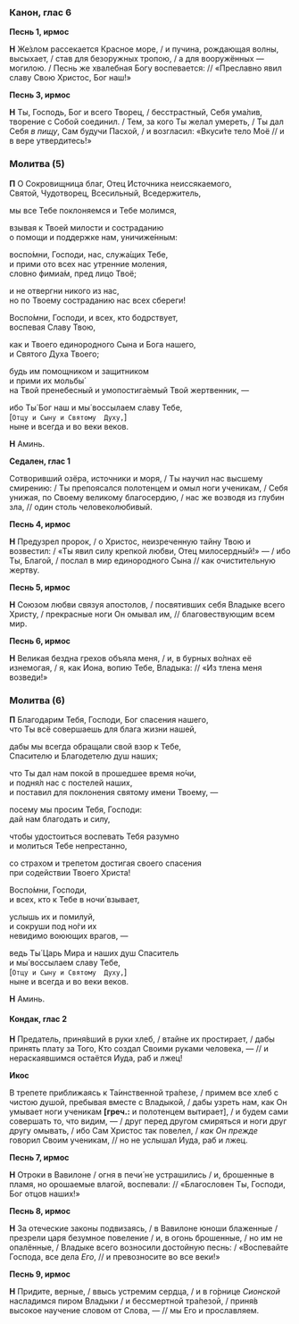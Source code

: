 ### Канон, глас 6

**Песнь 1, ирмос**

**Н** Же́злом рассекается Красное море, / и пучина, рождающая волны, высыхает, / став для безоружных тропою, / а для вооружённых — могилою. / Песнь же хвалебная Богу воспевается: // «Преславно явил славу Свою Христос, Бог наш!»

**Песнь 3, ирмос**

**Н** Ты, Господь, Бог и всего Творец, / бесстрастный, Себя ума́лив, творение с Собой соединил. / Тем, за кого Ты желал умереть, / Ты дал Себя *в пищу*, Сам будучи Пасхой, / и возгласил: «Вкуси́те тело Моё // и в вере утвердитесь!» 

### Молитва (5)

**П** О Сокровищница благ, Отец Источника неиссякаемого,  
Святой, Чудотворец, Всесильный, Вседержитель,

мы все Тебе поклоняемся и Тебе молимся,

взывая к Твоей милости и состраданию  
o помощи и поддержке нам, уничиже́нным:

воспо́мни, Господи, нас, служа́щих Тебе,  
и прими ото всех нас утренние моления,  
словно фимиа́м, пред лицо Твоё;

и не отвергни никого из нас,  
но по Твоему состраданию нас всех сбереги!

Воспо́мни, Господи, и всех, кто бодрствует,  
воспевая Славу Твою,

как и Твоего единородного Сына и Бога нашего,  
и Святого Духа Твоего;

будь им помощником и защитником  
и прими их мольбы́  
на Твой пренебесный и умопостига́емый Твой жертвенник, —

ибо Ты́ Бог наш и мы́ воссылаем славу Тебе,  
<R>[</R>`Отцу и Cыну и Cвятому  Духу,`<R>]</R>  
ныне и вcегда и во веки веков.

**Н** Аминь.

**Седален, глас 1**

Сотворивший озёра, источники и моря, / Ты научил нас высшему смирению: / Ты препоясался полотенцем и омыл ноги ученикам, / Себя унижая, по Своему великому благосердию, / нас же возводя из глубин зла, // один столь человеколюбивый.

**Песнь 4, ирмос**

**Н** Предузрел пророк, / о Христос, неизреченную тайну Твою и возвестил: / «Ты явил силу крепкой любви, Отец милосердный!» — / ибо Ты, Благой, / послал в мир единородного Сына // как очистительную жертву.

**Песнь 5, ирмос**

**Н** Союзом любви связуя апостолов, / посвятивших себя Владыке всего Христу, / прекрасные ноги Он омывал им, // благовествующим всем мир.

**Песнь 6, ирмос**

**Н** Великая бездна грехов объяла меня, / и, в бурных во́лнах её изнемогая, / я, как Иона, вопию Тебе, Владыка: // «Из тлена меня возведи!»

### Молитва (6)

**П** Благодарим Тебя, Господи, Бог спасения нашего,  
что Ты всё совершаешь  для блага жизни нашей,

дабы мы всегда обращали свой взор к Тебе,  
Спасителю и Благодетелю душ наших;

что Ты дал нам покой в прошедшее время но́чи,  
и подня́л нас с постелей наших,  
и поставил для поклонения святому имени Твоему, —

посему мы просим Тебя, Господи:  
дай нам благодать и силу,

чтобы удостоиться воспевать Тебя разумно  
и молиться Тебе непрестанно,

со страхом и трепетом достигая своего спасения  
при содействии Твоего Христа!

Воспо́мни, Господи,  
и всех, кто к Тебе в ночи́ взывает,

услышь их и помилуй,  
и сокруши под но́ги их  
невидимо воюющих врагов, —

ведь Ты́ Царь Мира и наших душ Спаситель  
и мы́ воссылаем славу Тебе,  
<R>[</R>`Отцу и Cыну и Cвятому  Духу,`<R>]</R>  
ныне и вcегда и во веки веков.

**Н** Аминь.

#### Кондак, глас 2

**Н** Предатель, приня́вший в руки хлеб, / втайне их простирает, / дабы принять плату за Того, Кто создал Своими руками человека, — // и нераскаявшимся остаётся Иуда, раб и лжец!

**Икос**

В трепете приближаясь к Та́инственной тра́пезе, / примем все хлеб с чистою душой, пребывая вместе с Владыкой, / дабы узреть нам, как Он умывает ноги ученикам **[греч.:** и полотенцем вытирает<R>]</R>, / и будем сами совершать то, что видим, — / друг перед другом смиряться и ноги друг другу омывать, / ибо Сам Христос так повелел, / *как Он прежде* говорил Своим ученикам, // но не услышал Иуда, раб и лжец.

**Песнь 7, ирмос**

**Н** Отроки в Вавилоне / огня в печи́ не устрашились / и, брошенные в пламя, но орошаемые влагой, воспевали: // «Благословен Ты, Господи, Бог отцов наших!»

**Песнь 8, ирмос**

**Н** За отеческие законы подвизаясь, / в Вавилоне юноши блаженные / презрели царя безумное повеление / и, в огонь брошенные, / но им не опалённые, / Владыке всего возносили достойную песнь: / «Воспевайте Господа, все дела *Его*, // и превозносите во все веки!»

**Песнь 9, ирмос**

**Н** Придите, верные, / ввысь устремим сердца, / и в го́рнице *Сионской* насладимся пиром Владыки / и бессмертной тра́пезой, / приня́в высокое научение словом от Слова, — // мы Его и прославляем.
